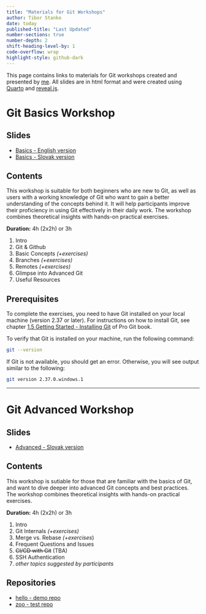 ```yaml
---
title: "Materials for Git Workshops"
author: Tibor Stanko
date: today
published-title: "Last Updated"
number-sections: true
number-depth: 2
shift-heading-level-by: 1
code-overflow: wrap
highlight-style: github-dark
---
```


This page contains links to materials for Git workshops created and presented by [me](https://tiborstanko.sk). All slides are in html format and were created using [Quarto](https://quarto.org/) and [reveal.js](https://revealjs.com/).

# Git Basics Workshop

## Slides

- [Basics - English version](slides/git-basics-en.html)
- [Basics - Slovak version](slides/git-basics-sk.html)

## Contents

This workshop is suitable for both beginners who are new to Git, as well as users with a working knowledge of Git who want to gain a better understanding of the concepts behind it. It will help participants improve their proficiency in using Git effectively in their daily work. The workshop combines theoretical insights with hands-on practical exercises.

**Duration:** 4h (2x2h) or 3h

1. Intro
2. Git & Github
3. Basic Concepts *(+exercises)*
4. Branches *(+exercises)*
5. Remotes *(+exercises)*
6. Glimpse into Advanced Git
7. Useful Resources

## Prerequisites

To complete the exercises, you need to have Git installed on your local machine (version 2.37 or later). For instructions on how to install Git, see chapter [1.5 Getting Started - Installing Git](https://git-scm.com/book/en/v2/Getting-Started-Installing-Git) of Pro Git book.

To verify that Git is installed on your machine, run the following command:

```bash
git --version
```

If Git is not available, you should get an error. Otherwise, you will see output similar to the following:

```bash
git version 2.37.0.windows.1
```

---

# Git Advanced Workshop

## Slides

- [Advanced - Slovak version](slides/git-advanced-sk.html)

## Contents

This workshop is sutiable for those that are familiar with the basics of Git, and want to dive deeper into advanced Git concepts and best practices. The workshop combines theoretical insights with hands-on practical exercises.

**Duration:** 4h (2x2h) or 3h

1. Intro
2. Git Internals *(+exercises)*
3. Merge vs. Rebase *(+exercises*)
4. Frequent Questions and Issues
5. ~~CI/CD with Git~~ (TBA)
6. SSH Authentication
7. *other topics suggested by participants*

## Repositories

- [hello - demo repo](https://github.com/bbrrck/hello/)
- [zoo - test repo](https://github.com/bbrrck/zoo/)
